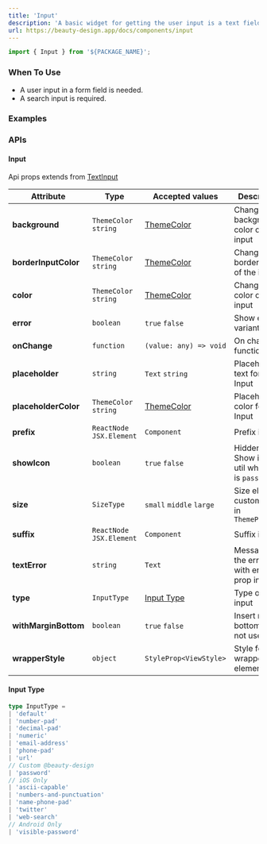 ```yaml
---
title: 'Input'
description: 'A basic widget for getting the user input is a text field. Keyboard and mouse can be used for providing or changing data.'
url: https://beauty-design.app/docs/components/input
---
```


```jsx
import { Input } from '${PACKAGE_NAME}';
```

### When To Use
* A user input in a form field is needed.
* A search input is required.

<Spacer y={2} />

### Examples

<Playground
  id="default"
  title="Default"
  description="Default input element."
  code={input.defaultCode}
/>

<Spacer y={2} />

<Playground
  id="sizes"
  title="Sizes"
  description="Sizes input element."
  code={input.sizes}
/>

<Spacer y={2} />

<Playground
  id="prefix-and-suffix"
  title="Prefix and Suffix"
  description="Prefix and Suffix element."
  code={input.prefixSuffix}
/>

<Spacer y={2} />

<Playground
  id="errors"
  title="Errors"
  description="With errors element."
  code={input.errors}
/>

<Spacer y={2} />

<Playground
  id="number"
  title="Number"
  description="Only number element."
  code={input.number}
/>

<Spacer y={2} />

<Playground
  id="textarea"
  title="Text Area"
  description="Textarea element."
  code={input.textArea}
/>

<Spacer y={2} />

### APIs

<Spacer y={2} />

#### Input
Api props extends from [TextInput](https://reactnative.dev/docs/textinput)

| Attribute            | Type                      | Accepted values                   | Description                                         | Default                                 |
|----------------------|---------------------------|-----------------------------------|-----------------------------------------------------|-----------------------------------------|
| **background**       | `ThemeColor` `string`     | [ThemeColor](/docs/default-theme) | Change background color of the input                | `inputColor`                            |
| **borderInputColor** | `ThemeColor` `string`     | [ThemeColor](/docs/default-theme) | Change border color of the input                    | `border`                                |
| **color**            | `ThemeColor` `string`     | [ThemeColor](/docs/default-theme) | Change text color of the input                      | `accents2`                              |
| **error**            | `boolean`                 | `true` `false`                    | Show error variant                                  | -                                       |
| **onChange**         | `function`                | `(value: any) => void`            | On change function                                  | -                                       |
| **placeholder**      | `string`                  | `Text` `string`                   | Placeholder text for the Input                      | -                                       |
| **placeholderColor** | `ThemeColor` `string`     | [ThemeColor](/docs/default-theme) | Placeholder color for the Input                     | `border`                                |
| **prefix**           | `ReactNode` `JSX.Element` | `Component`                       | Prefix icon                                         | -                                       |
| **showIcon**         | `boolean`                 | `true` `false`                    | Hidden or Show icon, util when type is `password`   | `false` and `true` when type="password" |
| **size**             | `SizeType`                | `small` `middle` `large`          | Size element customizable in `ThemeProvider`        | `middle`                                |
| **suffix**           | `ReactNode` `JSX.Element` | `Component`                       | Suffix icon                                         | -                                       |
| **textError**        | `string`                  | `Text`                            | Message of the error, set with error prop in `true` | -                                       |
| **type**             | `InputType`               | [Input Type](#input-type)         | Type of the input                                   | `default`                               |
| **withMarginBottom** | `boolean`                 | `true` `false`                    | Insert margin bottom if your not use Form           | `false`                                 |
| **wrapperStyle**     | `object`                  | `StyleProp<ViewStyle>`            | Style for the wrapper element                       | -                                       |

<Spacer y={2} />

#### Input Type
```ts
type InputType =
| 'default'
| 'number-pad'
| 'decimal-pad'
| 'numeric'
| 'email-address'
| 'phone-pad'
| 'url'
// Custom @beauty-design
| 'password'
// iOS Only
| 'ascii-capable'
| 'numbers-and-punctuation'
| 'name-phone-pad'
| 'twitter'
| 'web-search'
// Android Only
| 'visible-password'
```
